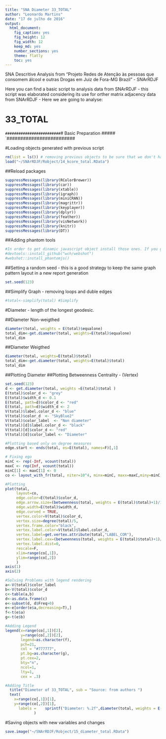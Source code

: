 ```yaml
---
title: "SNA Diameter 33_TOTAL"
author: "Leonardo Martins"
date: "17 de julho de 2016"
output: 
  html_document: 
    fig_caption: yes
    fig_height: 12
    fig_width: 12
    keep_md: yes
    number_sections: yes
    theme: flatly
    toc: yes
---
```

SNA Descritive Analysis from "Projeto Redes de Atenção às pessoas que consomem álcool e outras Drogas em Juiz de Fora-MG   Brazil"  - SNArRDJF

Here you can find a basic script to analysis data from SNArRDJF - this script was elaborated considering its use for orther matrix adjacency data from SNArRDJF - Here we are going to analyse:

# 33_TOTAL

`#########################
`# Basic Preparation #####
`#########################

#Loading objects generated with previous script 
```r
rm(list = ls()) # removing previous objects to be sure that we don't have objects conflicts name
load("~/SNArRDJF/Robject/14_kcore_total.RData")
```
##Reload packages
```r
suppressMessages(library(RColorBrewer))
suppressMessages(library(car))
suppressMessages(library(xtable))
suppressMessages(library(igraph))
suppressMessages(library(miniCRAN))
suppressMessages(library(magrittr))
suppressMessages(library(keyplayer))
suppressMessages(library(dplyr))
suppressMessages(library(feather))
suppressMessages(library(visNetwork))
suppressMessages(library(knitr))
suppressMessages(library(DT))
```
##Adding phantom tools
```r
#In order to get dinamic javascript object install those ones. If you get problems installing go to Stackoverflow.com and type your error to discover what to do. In some cases the libraries need to be intalled in outside R libs.
#devtools::install_github("wch/webshot")
#webshot::install_phantomjs()
```
##Setting a random seed - this is a good strategy to keep the same graph pattern layout in a new report generation
```r
set.seed(123)
```

##Simplify Graph - removing loops and duble edges 
```r
#total<-simplify(total) #Simplify
```


#Diameter - length of the longest geodesic.

##Diameter Non-weigthed 
```r
diameter(total, weights = E(total)$equalone)
total_dim<-get.diameter(total, weights=E(total)$equalone)
total_dim
```
##Diameter Weigthed 
```r
diameter(total, weights=E(total)$total)
total_dim<-get.diameter(total, weights=E(total)$total)
total_dim
```
##Plotting Diameter
##Plotting Betweenness Centrality - (Vertex)
```r
set.seed(123)
d <- get.diameter(total, weights =E(total)$total )
E(total)$color_d <- "grey"
E(total)$width_d <- 0.1
E(total, path=d)$color_d <- "red"
E(total, path=d)$width_d <- 2
V(total)$label.color_d <- "blue"
V(total)$color_d  <- "SkyBlue2"
V(total)$color_label  <- "Non diameter"
V(total)[d]$label.color_d <- "black"
V(total)[d]$color_d <- "red"
V(total)[d]$color_label <- "Diameter"

#Plotting based only on degree measures 
edge.start <- ends(total, es=E(total), names=F)[,1]

# Fixing ego
minC <- rep(-Inf, vcount(total))
maxC <- rep(Inf, vcount(total))
minC[1] <- maxC[1] <- 0
co <- layout_with_fr(total, niter=10^4, minx=minC, maxx=maxC,miny=minC, maxy=maxC, weights = E(total)$total)

#Plotting
plot(total, 
     layout=co,
     edge.color=E(total)$color_d,
     edge.arrow.size=(betweenness(total, weights = E(total)$total)+1)/100000,
     edge.width=E(total)$width_d,
     edge.curved = TRUE,
     vertex.color=V(total)$color_d,
     vertex.size=degree(total)/5,
     vertex.frame.color="black",
     vertex.label.color=V(total)$label.color_d,
     vertex.label=get.vertex.attribute(total,"LABEL_COR"),
     vertex.label.cex=(betweenness(total, weights = E(total)$total)+1)/10000,
     vertex.label.dist=0,
     rescale=F,
     xlim=range(co[,1]), 
     ylim=range(co[,2])
     )
axis(1)
axis(2)

#Solving Problems with legend rendering 
a<-V(total)$color_label 
b<-V(total)$color_d
c<-table(a,b)
d<-as.data.frame(c)
e<-subset(d, d$Freq>0)
e<-e[order(e$a,decreasing=T),] 
f<-t(e$a)
g<-t(e$b)

#Adding Legend
legend(x=range(co[,1])[2], 
       y=range(co[,2])[2],
       legend=as.character(f),
       pch=21,
       col = "#777777", 
       pt.bg=as.character(g),
       pt.cex=2,
       bty="n", 
       ncol=1,
       lty=1,
       cex = .3)

#Adding Title
  title("Diameter of 33_TOTAL", sub = "Source: from authors ")
  text( 
    x=range(co[,1])[1],
    y=range(co[,2])[1], 
      labels =    sprintf("Diameter: %.2f",diameter(total, weights = E(total)$total))
             )
```
#Saving objects with new variables and changes
```r
save.image("~/SNArRDJF/Robject/15_diameter_total.RData") 
```


